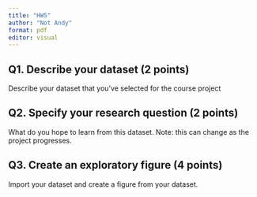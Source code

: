 ```yaml
---
title: "HW5"
author: "Not Andy"
format: pdf
editor: visual
---
```


## Q1. Describe your dataset (2 points)

Describe your dataset that you've selected for the course project

## Q2. Specify your research question (2 points)

What do you hope to learn from this dataset. Note: this can change as the project progresses.

## Q3. Create an exploratory figure (4 points)

Import your dataset and create a figure from your dataset.